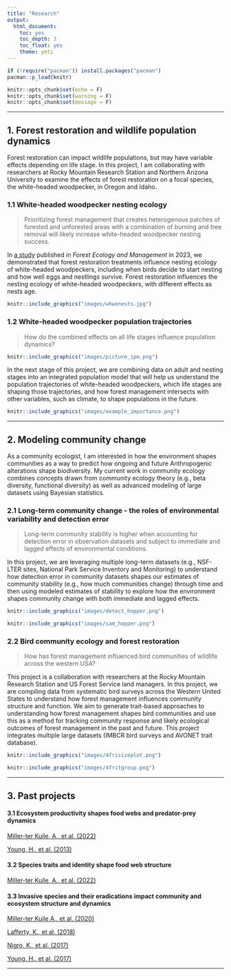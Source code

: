 ```yaml
---
title: "Research"
output:
  html_document:
    toc: yes
    toc_depth: 3
    toc_float: yes
    theme: yeti
---
```


```r

if (!require("pacman")) install.packages("pacman")
pacman::p_load(knitr)

knitr::opts_chunk$set(echo = F)
knitr::opts_chunk$set(warning = F)
knitr::opts_chunk$set(message = F)
```

```{=html}
<style>
body {text-align: left}
p.caption {
  font-size: 0.6em;
}
</style>
```

------------------------------------------------------------------------

## 1. Forest restoration and wildlife population dynamics

Forest restoration can impact wildlife populations, but may have variable effects depending on life stage. In this project, I am collaborating with researchers at Rocky Mountain Research Station and Northern Arizona University to examine the effects of forest restoration on a focal species, the white-headed woodpecker, in Oregon and Idaho. 

### 1.1 White-headed woodpecker nesting ecology

> Prioritizing forest management that creates heterogenous patches of forested and unforested areas with a combination of burning and tree removal will likely increase white-headed woodpecker nesting success.

In [a study](pdfs/Miller-terKuile_FEM2023.pdf) published in _Forest Ecology and Management_ in 2023, we demonstrated that forest restoration treatments influence nesting ecology of white-headed woodpeckers, including when birds decide to start nesting and how well eggs and nestlings survive. Forest restoration influences the nesting ecology of white-headed woodpeckers, with different effects as nests age. 

```r
knitr::include_graphics("images/whwonests.jpg")
```

### 1.2 White-headed woodpecker population trajectories

> How do the combined effects on all life stages influence population dynamics?

```r
knitr::include_graphics("images/picture_ipm.png")
```

In the next stage of this project, we are combining data on adult and nesting stages into an integrated population model that will help us understand the population trajectories of white-headed woodpeckers, which life stages are shaping those trajectories, and how forest management intersects with other variables, such as climate, to shape populations in the future. 

```r
knitr::include_graphics("images/example_importance.png")
```
------------------------------------------------------------------------

## 2. Modeling community change

As a community ecologist, I am interested in how the environment shapes communities as a way to predict how ongoing and future Anthropogenic alterations shape biodiversity. My current work in community ecology combines concepts drawn from community ecology theory (e.g., beta diversity, functional diversity) as well as advanced modeling of large datasets using Bayesian statistics. 

### 2.1 Long-term community change - the roles of environmental variability and detection error

> Long-term community stability is higher when accounting for detection error in observation datasets and subject to immediate and lagged effects of environmental conditions. 

In this project, we are leveraging multiple long-term datasets (e.g., NSF-LTER sites, National Park Service Inventory and Monitoring) to understand how detection error in community datasets shapes our estimates of community stability (e.g., how much communities change) through time and then using modeled estimates of stability to explore how the environment shapes community change with both immediate and lagged effects. 

```r
knitr::include_graphics("images/detect_hopper.png")
```


```r
knitr::include_graphics("images/sam_hopper.png")
```

### 2.2 Bird community ecology and forest restoration

> How has forest management influenced bird  communities of wildlife across the western USA?

This project is a collaboration with researchers at the Rocky Mountain Research Station and US Forest Service land managers. In this project, we are compiling data from systematic bird surveys across the Western United States to understand how forest management influences community structure and function. We aim to generate trait-based approaches to understanding how forest management shapes bird communities and use this as a method for tracking community response and likely ecological outcomes of forest management in the past and future. This project integrates multiple large datasets (IMBCR bird surveys and AVONET trait database). 

```r
knitr::include_graphics("images/4frisizeplot.png")
```


```r
knitr::include_graphics("images/4fritgroup.png")
```

------------------------------------------------------------------------

## 3. Past projects

#### 3.1 Ecosystem productivity shapes food webs and predator-prey dynamics

[Miller-ter Kuile, A., et al. (2022)](pdfs/Miller-terKuile_BL2022) 

[Young, H., et al. (2013)](pdfs/Young_Ecology2013.pdf) 

#### 3.2 Species traits and identity shape food web structure

[Miller-ter Kuile, A., et al. (2022)](pdfs/Miller-terKuile_Ecology2022.pdf)

#### 3.3 Invasive species and their eradications impact community and ecosystem structure and dynamics

[Miller-ter Kuile A., et al. (2020)](pdfs/Miller-terKuile_Biotropica2020.pdf) 

[Lafferty, K., et al. (2018)](pdfs/Lafferty_BL2018.pdf)

[Nigro, K., et al. (2017)](pdfs/Nigro_RE2017.pdf)

[Young, H., et al. (2017)](pdfs/Young_CJZ2017.pdf)


------------------------------------------------------------------------
